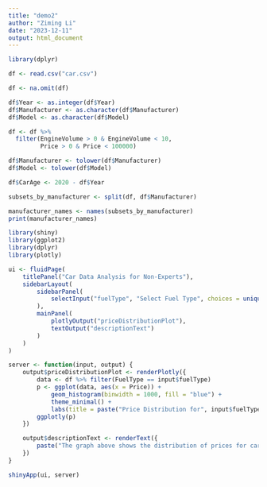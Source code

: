 ```yaml
---
title: "demo2"
author: "Ziming Li"
date: "2023-12-11"
output: html_document
---
```

```r
library(dplyr)

df <- read.csv("car.csv")

df <- na.omit(df)

df$Year <- as.integer(df$Year)
df$Manufacturer <- as.character(df$Manufacturer)
df$Model <- as.character(df$Model)

df <- df %>%
  filter(EngineVolume > 0 & EngineVolume < 10,
         Price > 0 & Price < 100000)

df$Manufacturer <- tolower(df$Manufacturer)
df$Model <- tolower(df$Model)

df$CarAge <- 2020 - df$Year

subsets_by_manufacturer <- split(df, df$Manufacturer)

manufacturer_names <- names(subsets_by_manufacturer)
print(manufacturer_names)

```


```r
library(shiny)
library(ggplot2)
library(dplyr)
library(plotly)

ui <- fluidPage(
    titlePanel("Car Data Analysis for Non-Experts"),
    sidebarLayout(
        sidebarPanel(
            selectInput("fuelType", "Select Fuel Type", choices = unique(df$FuelType))
        ),
        mainPanel(
            plotlyOutput("priceDistributionPlot"),
            textOutput("descriptionText")
        )
    )
)

server <- function(input, output) {
    output$priceDistributionPlot <- renderPlotly({
        data <- df %>% filter(FuelType == input$fuelType)
        p <- ggplot(data, aes(x = Price)) +
            geom_histogram(binwidth = 1000, fill = "blue") +
            theme_minimal() +
            labs(title = paste("Price Distribution for", input$fuelType, "Cars"), x = "Price", y = "Count")
        ggplotly(p)
    })

    output$descriptionText <- renderText({
        paste("The graph above shows the distribution of prices for cars that use", input$fuelType, "as fuel.")
    })
}

shinyApp(ui, server)


```

